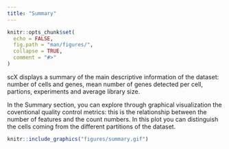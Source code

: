 ```yaml
---
title: "Summary"
---
```


```r
knitr::opts_chunk$set(
  echo = FALSE,
  fig.path = "man/figures/",
  collapse = TRUE,
  comment = "#>"
)
```


<p align="justify">  
scX displays a summary of the main descriptive information of the dataset: number of cells and genes, mean number of genes detected per cell, partions, experiments and average library size.

In the Summary section, you can explore through graphical visualization the coventional quality control metrics: this is the relationship between the number of features and the count numbers. In this plot you can distinguish the cells coming from the different partitions of the dataset.
</p>

```r
knitr::include_graphics("figures/summary.gif")

```

